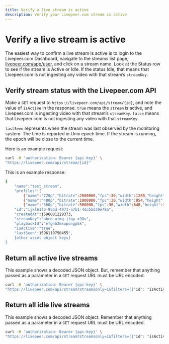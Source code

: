 ```yaml
---
title: Verify a live stream is active
description: Verify your Livepeer.com stream is active
---
```


# Verify a live stream is active

The easiest way to confirm a live stream is active is to login to the
Livepeer.com Dashboard, navigate to the streams list page,
[livepeer.com/app/user](/app/user), and click on a stream name. Look at the
Status row to see if the stream is Active or Idle. If the status Idle, that
means that Livepeer.com is not ingesting any video with that stream’s
`streamKey`.

## Verify stream status with the Livepeer.com API

Make a `GET` request to `https://livepeer.com/api/stream/{id}`, and note the
value of `isActive` in the response. `true` means the `stream` is active, and
Livepeer.com is ingesting video with that stream’s `streamKey`. `false` means
that Livepeer.com is not ingesting any video with that `streamKey`.

`lastSeen` represents when the stream was last observed by the monitoring
system. The time is reported in Unix epoch time. If the stream is running, the
epoch will be close to the current time.

Here is an example request:

```bash
curl -H 'authorization: Bearer {api-key}' \
"https://livepeer.com/api/stream/{id}"
```

This is an example response:

```bash
{
    "name":"test_stream",
    "profiles":[
        {"name":"720p","bitrate":2000000,"fps":30,"width":1280,"height":720},
        {"name":"480p","bitrate":1000000,"fps":30,"width":854,"height":480}],
        {"name":"360p","bitrate":500000,"fps":30,"width":640,"height":360}],
    "id":"ijkl61f3-95bd-4971-a7b1-4dcb5d39e78a",
    "createdAt":1596081229373,
    "streamKey":"abcd-uimq-jtgy-x98v",
    "playbackId":"efghb2mxupongp5k",
    "isActive":"true",
    "lastSeen":1596119750455",
    {other asset object keys}
}
```

## Return all active live streams

This example shows a decoded JSON object. But, remember that anything passed as
a parameter in a `GET` request URL must be URL encoded.

```bash
curl -H 'authorization: Bearer {api-key}' \
"https://livepeer.com/api/stream?streamsonly=1&filters=[{"id": "isActive", "value": true}]"
```

## Return all idle live streams

This example shows a decoded JSON object. Remember that anything passed as a
parameter in a `GET` request URL must be URL encoded.

```bash
curl -H 'authorization: Bearer {api-key}' \
"https://livepeer.com/api/stream?streamsonly=1&filters=[{"id": "isActive", "value": false}]"
```
